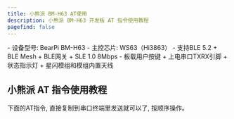 ```yaml
---
title: 小熊派 BM-H63 AT使用
description: 小熊派 BM-H63 开发板 AT 指令使用教程
pagefind: false
---
```


<Card title="设备信息" icon="information">
  - 设备型号: BearPi BM-H63
  - 主控芯片: WS63（Hi3863）
  - 支持BLE 5.2 + BLE Mesh + BLE网关 + SLE 1.0 8Mbps
  - 板载用户按键 + 上电串口TXRX引脚 + 状态指示灯 + 星闪模组和模组内置天线
</Card>

## 小熊派 AT 指令使用教程

<Aside type="note" title="提示">下面的AT指令, 直接复制到串口终端里发送就可以了, 按顺序操作。</Aside>

<Tabs>
  <TabItem label="小熊派 AT(服务端)">




  </TabItem>

  <TabItem label="小熊派 AT(客户端1)">




  </TabItem>

  <TabItem label="小熊派 AT(客户端2)">




  </TabItem>
</Tabs>
